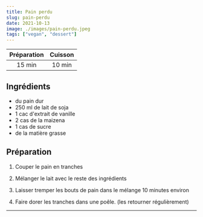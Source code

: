 ```yaml
---
title: Pain perdu
slug: pain-perdu
date: 2021-10-13
image: ./images/pain-perdu.jpeg
tags: ["vegan", "dessert"]
---
```


| Préparation | Cuisson |
| :-: | :-: |
| 15 min | 10 min |

## Ingrédients

- <ListItem>du pain dur</ListItem>
- <ListItem>250 ml de lait de soja</ListItem>
- <ListItem>1 cac d'extrait de vanille</ListItem>
- <ListItem>2 cas de la maizena</ListItem>
- <ListItem>1 cas de sucre</ListItem>
- <ListItem>de la matière grasse</ListItem>

## Préparation

1. Couper le pain en tranches

2. Mélanger le lait avec le reste des ingrédients

3. Laisser tremper les bouts de pain dans le mélange 10 minutes environ

4. Faire dorer les tranches dans une poêle. (les retourner régulièrement)

---
